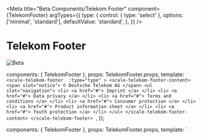 
<Meta
  title="Beta Components/Telekom Footer"
  component={TelekomFooter}
  argTypes={{
    type: {
      control: { type: 'select' },
      options: ['minimal', 'standard'],
      defaultValue: 'standard',
    },
  }}
/>

<div
  style={{
    display: 'inline-flex',
    alignItems: 'center',
    justifyContent: 'space-between',
    width: '100%',
  }}
>
  <h1>Telekom Footer</h1>
  <img src="assets/beta.png" alt="Beta" />
</div>

  components: { TelekomFooter },
  props: TelekomFooter.props,
  template: `
    <scale-telekom-footer 
        :type="type"
    >
      <scale-telekom-footer-content>
        <span slot="notice"> © Deutsche Telekom AG </span>
        <ul slot="navigation">
          <li>
            <a href="#">
              Imprint
            </a>
          </li>
          <li>
            <a href="#">
              Data privacy
            </a>
          </li>
          <li>
            <a href="#">
              Terms and conditions
            </a>
          </li>
          <li>
            <a href="#">
              Consumer protection
            </a>
          </li>
          <li>
            <a href="#">
              Product information sheet
            </a>
          </li>
          <li>
            <a href="#">
              Youth protection
            </a>
          </li>
        </ul>
      </scale-telekom-footer-content>
    </scale-telekom-footer> 
  `,
});

  components: { TelekomFooter },
  props: TelekomFooter.props,
  template: `
  <div style="position: relative; height: 100%;">
    <scale-telekom-footer 
        :type="type"
        style="position:absolute; bottom: 0;  width: 100%;"
    >
      <scale-telekom-footer-content>
        <span slot="notice"> © Deutsche Telekom AG </span>
        <ul slot="navigation">
          <li>
            <a href="#">
              Imprint
            </a>
          </li>
          <li>
            <a href="#">
              Data privacy
            </a>
          </li>
          <li>
            <a href="#">
              Terms and conditions
            </a>
          </li>
          <li>
            <a href="#">
              Consumer protection
            </a>
          </li>
          <li>
            <a href="#">
              Product information sheet
            </a>
          </li>
          <li>
            <a href="#">
              Youth protection
            </a>
          </li>
        </ul>
      </scale-telekom-footer-content>
    </scale-telekom-footer> 
    </div>
  `,
});

  components: { TelekomFooter },
  props: TelekomFooter.props,
  template: `
    <scale-telekom-footer
      :type="type"
    >
      <scale-telekom-footer-content>
        <scale-telekom-footer-extended-navigation slot="extended-navigation">
          <scale-telekom-footer-extended-navigation-column heading="Topic One">
            <ul>
              <li>
                <a href="#">Topic One</a>
              </li>
              <li>
                <a href="#">Topic One</a>
              </li>
              <li>
                <a href="#">Topic One</a>
              </li>
              <li>
                <a href="#">Topic One</a>
              </li>
            </ul>
          </scale-telekom-footer-extended-navigation-column>
          <scale-telekom-footer-extended-navigation-column heading="Topic Two">
            <ul>
              <li>
                <a href="#">Topic Two</a>
              </li>
              <li>
                <a href="#">Topic Two</a>
              </li>
              <li>
                <a href="#">Topic Two</a>
              </li>
              <li>
                <a href="#">Topic Two</a>
              </li>
            </ul>
          </scale-telekom-footer-extended-navigation-column>
          <scale-telekom-footer-extended-navigation-column
            heading="Topic Three"
          >
            <ul>
              <li>
                <a href="#">Topic Three </a>
              </li>
              <li>
                <a href="#">Topic Three </a>
              </li>
              <li>
                <a href="#">Topic Three </a>
              </li>
              <li>
                <a href="#">Topic Three </a>
              </li>
            </ul>
          </scale-telekom-footer-extended-navigation-column>
          <scale-telekom-footer-extended-navigation-column heading="Topic Four">
            <ul>
              <li>
                <a href="#">Topic Four </a>
              </li>
              <li>
                <a href="#">Topic Four </a>
              </li>
              <li>
                <a href="#">Topic Four </a>
              </li>
              <li>
                <a href="#">Topic Four </a>
              </li>
            </ul>
          </scale-telekom-footer-extended-navigation-column>
        </scale-telekom-footer-extended-navigation>
        <span slot="notice"> © Deutsche Telekom AG </span>
        <ul slot="navigation">
          <li>
            <a href="#"> Imprint </a>
          </li>
          <li>
            <a href="#"> Data privacy </a>
          </li>
          <li>
            <a href="#"> Terms and conditions </a>
          </li>
          <li>
            <a href="#"> Consumer protection </a>
          </li>
          <li>
            <a href="#"> Product information sheet </a>
          </li>
          <li>
            <a href="#"> Youth protection </a>
          </li>
        </ul>
      </scale-telekom-footer-content>
    </scale-telekom-footer>
  `,
});

## Standard

<Canvas withSource="none">
  <Story name="Standard" height={400}>
    {Template.bind({})}
  </Story>
</Canvas>

<ArgsTable story="Standard" />

```html
<scale-telekom-footer>
  <scale-telekom-footer-content>
    <span slot="notice"> © Deutsche Telekom AG </span>
    <ul slot="navigation">
      <li>
        <a href="#"> Imprint </a>
      </li>
      <li>
        <a href="#"> Data privacy </a>
      </li>
      <li>
        <a href="#"> Terms and conditions </a>
      </li>
      <li>
        <a href="#"> Consumer protection </a>
      </li>
      <li>
        <a href="#"> Product information sheet </a>
      </li>
      <li>
        <a href="#"> Youth protection </a>
      </li>
    </ul>
  </scale-telekom-footer-content>
</scale-telekom-footer>
```

## Minimal

<Canvas withSource="none">
  <Story
    name="Minimal"
    args={{
      type: 'minimal',
    }}
  >
    {Template.bind({})}
  </Story>
</Canvas>

```html
<scale-telekom-footer type="minimal">
  <!-- … -->
</scale-telekom-footer>
```

## Extended

<Canvas withSource="none">
  <Story name="Extended" height={600}>
    {ExtendedTemplate.bind({})}
  </Story>
</Canvas>

```html
<scale-telekom-footer>
  <scale-telekom-footer-content>
    <scale-telekom-footer-extended-navigation slot="extended-navigation">
      <scale-telekom-footer-extended-navigation-column heading="Topic One">
        <ul>
          <li>
            <a href="#">Topic One</a>
          </li>
          <li>
            <a href="#">Topic One</a>
          </li>
          <li>
            <a href="#">Topic One</a>
          </li>
          <li>
            <a href="#">Topic One</a>
          </li>
        </ul>
      </scale-telekom-footer-extended-navigation-column>
      <!-- … -->
    </scale-telekom-footer-extended-navigation>
    <!-- … -->
  </scale-telekom-footer-content>
</scale-telekom-footer>
```

## Data API (Backward compatibility)

> This scale-telekom-footer-data-back-compat component is only meant to make it easier to migrate from a [previous version of the Brand Footer](?path=/usage/components-footer--standard). If you do not need to migrate, please avoid it. Learn more about the [expected data shape](https://github.com/telekom/scale/blob/main/packages/storybook-vue/stories/components/brand-header-navigation/fixtures.js).

<Canvas withSource="none">
  <Story
    name="Data API"
    inline={false}
    height={500}
    args={{
      footerNavigation: JSON.stringify(footerNavigation),
      type: 'minimal',
    }}
  >
    {() => ({
      components: { TelekomFooterDataBackCompat },
      props: TelekomFooterDataBackCompat.props,
      template: `
        <scale-telekom-footer-data-back-compat
          :footer-navigation="footerNavigation"
          :type="type"
          :copyright="copyright"
        >
        </scale-telekom-footer-data-back-compat>
      `,
    })}
  </Story>
</Canvas>

```html
<scale-telekom-footer-data-back-compat
  type="minimal"
  copyright="© Deutsche Telekom AG"
></scale-telekom-footer-data-back-compat>

<script>
  const footer = window.document.querySelector(
    'scale-telekom-footer-data-back-compat'
  );
  footer.footerNavigation = [...[]];
</script>
```
